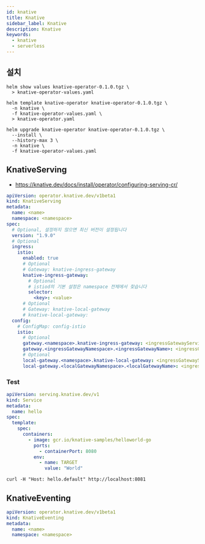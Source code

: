 ```yaml
---
id: knative
title: Knative
sidebar_label: Knative
description: Knative
keywords:
  - knative
  - serverless
---
```


## 설치

```shell
helm show values knative-operator-0.1.0.tgz \
  > knative-operator-values.yaml
```

```shell
helm template knative-operator knative-operator-0.1.0.tgz \
  -n knative \
  -f knative-operator-values.yaml \
  > knative-operator.yaml
```

```shell
helm upgrade knative-operator knative-operator-0.1.0.tgz \
  --install \
  --history-max 3 \
  -n knative \
  -f knative-operator-values.yaml
```

## KnativeServing

- https://knative.dev/docs/install/operator/configuring-serving-cr/

```yaml
apiVersion: operator.knative.dev/v1beta1
kind: KnativeServing
metadata:
  name: <name>
  namespace: <namespace>
spec:
  # Optional, 설정하지 않으면 최신 버전이 설정됩니다
  version: "1.9.0"
  # Optional
  ingress:
    istio:
      enabled: true
      # Optional
      # Gateway: knative-ingress-gateway
      knative-ingress-gateway:
        # Optional
        # istiod의 기본 설정은 namespace 전체에서 찾습니다
        selector:
          <key>: <value>
      # Optional
      # Gateway: knative-local-gateway
      # knative-local-gateway:
  config:
    # ConfigMap: config-istio
    istio:
      # Optional
      gateway.<namespace>.knative-ingress-gateway: <ingressGatewayServiceHost>
      gateway.<ingressGatewayNamespace>.<ingressGatewayName>: <ingressGatewayServiceHost>
      # Optional
      local-gateway.<namespace>.knative-local-gateway: <ingressGatewayServiceHost>
      local-gateway.<localGatewayNamespace>.<localGatewayName>: <ingressGatewayServiceHost>
```

### Test

```yaml
apiVersion: serving.knative.dev/v1
kind: Service
metadata:
  name: hello
spec:
  template:
    spec:
      containers:
        - image: gcr.io/knative-samples/helloworld-go
          ports:
            - containerPort: 8080
          env:
            - name: TARGET
              value: "World"
```

```shell
curl -H "Host: hello.default" http://localhost:8081
```

## KnativeEventing

```yaml
apiVersion: operator.knative.dev/v1beta1
kind: KnativeEventing
metadata:
  name: <name>
  namespace: <namespace>
```
